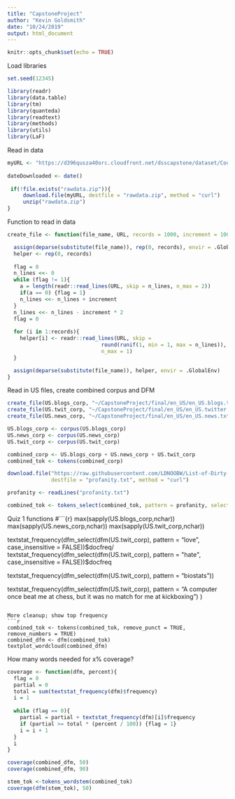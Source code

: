 ```yaml
---
title: "CapstoneProject"
author: "Kevin Goldsmith"
date: "10/24/2019"
output: html_document
---
```


```r
knitr::opts_chunk$set(echo = TRUE)
```

Load libraries
```r
set.seed(12345)

library(readr)
library(data.table)
library(tm)
library(quanteda)
library(readtext)
library(methods)
library(utils)
library(LaF)
```

Read in data
```r
myURL <- "https://d396qusza40orc.cloudfront.net/dsscapstone/dataset/Coursera-SwiftKey.zip"
 
dateDownloaded <- date()
 
 if(!file.exists("rawdata.zip")){
     download.file(myURL, destfile = "rawdata.zip", method = "curl")
     unzip("rawdata.zip")
}
```

Function to read in data
```r
create_file <- function(file_name, URL, records = 1000, increment = 10000) {

  assign(deparse(substitute(file_name)), rep(0, records), envir = .GlobalEnv)
  helper <- rep(0, records)
    
  flag = 0
  n_lines <<- 0
  while (flag != 1){
    a = length(readr::read_lines(URL, skip = n_lines, n_max = 2))
    if(a == 0) {flag = 1}
    n_lines <<- n_lines + increment
  }
  n_lines <<- n_lines - increment * 2
  flag = 0
  
  for (i in 1:records){
    helper[i] <- readr::read_lines(URL, skip =
                              round(runif(1, min = 1, max = n_lines)),
                              n_max = 1)
  }

  assign(deparse(substitute(file_name)), helper, envir = .GlobalEnv)
}
```

Read in US files, create combined corpus and DFM
```r
create_file(US.blogs_corp, "~/CapstoneProject/final/en_US/en_US.blogs.txt", 100)
create_file(US.twit_corp, "~/CapstoneProject/final/en_US/en_US.twitter.txt", 100)
create_file(US.news_corp, "~/CapstoneProject/final/en_US/en_US.news.txt", 100)

US.blogs_corp <- corpus(US.blogs_corp)
US.news_corp <- corpus(US.news_corp)
US.twit_corp <- corpus(US.twit_corp)

combined_corp <- US.blogs_corp + US.news_corp + US.twit_corp
combined_tok <- tokens(combined_corp)
```

```r
download.file("https://raw.githubusercontent.com/LDNOOBW/List-of-Dirty-Naughty-Obscene-and-Otherwise-Bad-Words/master/en", 
              destfile = "profanity.txt", method = "curl")

profanity <- readLines("profanity.txt")

combined_tok <- tokens_select(combined_tok, pattern = profanity, selection = "remove")
```

Quiz 1 functions 
#```{r}
max(sapply(US.blogs_corp,nchar))
max(sapply(US.news_corp,nchar))
max(sapply(US.twit_corp,nchar))

textstat_frequency(dfm_select(dfm(US.twit_corp), pattern = "love", case_insensitive =  FALSE))$docfreq/
  textstat_frequency(dfm_select(dfm(US.twit_corp), pattern = "hate", case_insensitive = FALSE))$docfreq

textstat_frequency(dfm_select(dfm(US.twit_corp), pattern = "biostats"))

textstat_frequency(dfm_select(dfm(US.twit_corp), pattern = 
                                "A computer once beat me at chess, but it was no match for me at kickboxing")
                   )

```

More cleanup; show top frequency
```r
combined_tok <- tokens(combined_tok, remove_punct = TRUE, remove_numbers = TRUE)
combined_dfm <- dfm(combined_tok)
textplot_wordcloud(combined_dfm)

```

How many words needed for x% coverage?
```r
coverage <- function(dfm, percent){
  flag = 0
  partial = 0
  total = sum(textstat_frequency(dfm)$frequency)
  i = 1
  
  while (flag == 0){
    partial = partial + textstat_frequency(dfm)[i]$frequency
    if (partial >= total * (percent / 100)) {flag = 1}
    i = i + 1
  }
  i
}

coverage(combined_dfm, 50)
coverage(combined_dfm, 90)
```

```r
stem_tok <-tokens_wordstem(combined_tok)
coverage(dfm(stem_tok), 50)

```